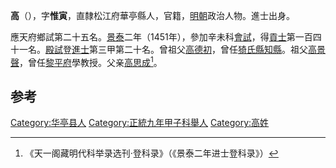 '''高{{ruby|禋|-{zh-hans:yīn;zh-tw:ㄧㄣ}-}}'''（{{bd|1421年||？}}），字'''惟寅'''，直隸松江府華亭縣人，官籍，[[明朝|明朝]]政治人物。進士出身。

應天府鄉試第二十五名。[[景泰|景泰]]二年（1451年），參加辛未科[[會試|會試]]，得[[貢士|貢士]]第一百四十一名。[[殿試|殿試]]登[[進士|進士]]第三甲第二十名。曾祖父[[高德初|高德初]]，曾任[[猗氏縣|猗氏縣]][[知縣|知縣]]。祖父[[高景聲|高景聲]]，曾任[[黎平府|黎平府]]學教授。父亲[[高思成|高思成]]<ref>《天一阁藏明代科举录选刊·登科录》（《景泰二年进士登科录》）</ref>。

==参考==
{{reflist}}
{{明朝人物小作品}}
{{景泰二年辛未科殿試金榜}}

[[Category:华亭县人|Category:华亭县人]]
[[Category:正統九年甲子科舉人|Category:正統九年甲子科舉人]]
[[Category:高姓|Category:高姓]]